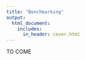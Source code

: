 ```yaml
---
title: "Benchmarking"
output:
  html_document:
    includes:
      in_header: cover.html
---
```


TO COME